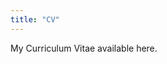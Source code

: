 ```yaml
---
title: "CV"
---
```


<!-- This css code to control size of the page title. Here it is 0 to make it invisible -->

<style>
.title {
  font-size: 0px;
}
</style>

My Curriculum Vitae available here.
